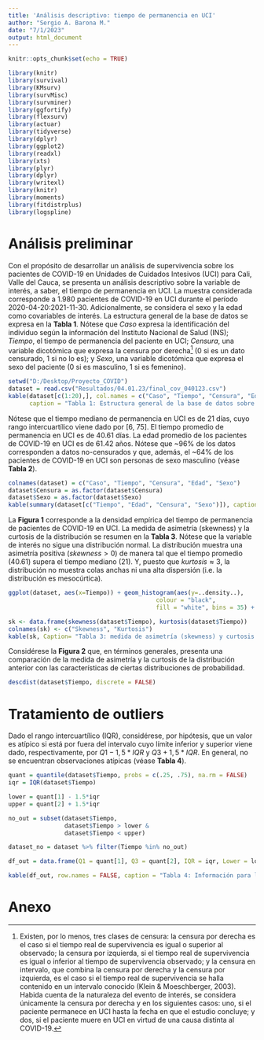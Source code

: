 ```yaml
---
title: 'Análisis descriptivo: tiempo de permanencia en UCI'
author: "Sergio A. Barona M."
date: "7/1/2023"
output: html_document
---
```


```r
knitr::opts_chunk$set(echo = TRUE)
```

```r
library(knitr)
library(survival) 
library(KMsurv) 
library(survMisc) 
library(survminer) 
library(ggfortify) 
library(flexsurv) 
library(actuar) 
library(tidyverse)
library(dplyr)
library(ggplot2)
library(readxl)
library(xts)
library(plyr)
library(dplyr)
library(writexl)
library(knitr)
library(moments)
library(fitdistrplus)
library(logspline)
```

# Análisis preliminar

Con el propósito de desarrollar un análisis de supervivencia sobre los pacientes de COVID-19 en Unidades de Cuidados Intesivos (UCI) para Cali, Valle del Cauca, se presenta un análisis descriptivo sobre la variable de interés, a saber, el tiempo de permanencia en UCI. La muestra considerada corresponde a 1.980 pacientes de COVID-19 en UCI durante el período 2020-04-20:2021-11-30. Adicionalmente, se considera el sexo y la edad como covariables de interés. La estructura general de la base de datos se expresa en la **Tabla 1**. Nótese que *Caso* expresa la identificación del individuo según la información del Instituto Nacional de Salud (INS); *Tiempo*, el tiempo de permanencia del paciente en UCI; *Censura*, una variable dicotómica que expresa la censura por derecha^[Existen, por lo menos,
tres clases de censura: la censura por derecha es el caso si el tiempo
real de supervivencia es igual o superior al observado; la censura por
izquierda, si el tiempo real de supervivencia es igual o inferior al
tiempo de supervivencia observado; y la censura en intervalo, que
combina la censura por derecha y la censura por izquierda, es el caso si
el tiempo real de supervivencia se halla contenido en un intervalo
conocido (Klein & Moeschberger, 2003). Habida cuenta de la naturaleza
del evento de interés, se considera únicamente la censura por derecha y
en los siguientes casos: uno, si el paciente permanece en UCI hasta la
fecha en que el estudio concluye; y dos, si el paciente muere en UCI en
virtud de una causa distinta al COVID-19.] (0 si es un dato censurado, 1 si no lo es); y *Sexo*, una variable dicotómica que expresa el sexo del paciente (0 si es masculino, 1 si es femenino).

```r
setwd("D:/Desktop/Proyecto_COVID")
dataset = read.csv("Resultados/04.01.23/final_cov_040123.csv")
kable(dataset[c(1:20),], col.names = c("Caso", "Tiempo", "Censura", "Edad", "Sexo"),
      caption = "Tabla 1: Estructura general de la base de datos sobre el tiempo de permanencia en UCI para Cali, Valle del Cauca. Fuente: INS (2020,2021)")
```

Nótese que el tiempo mediano de permanencia en UCI es de 21 días, cuyo rango intercuartílico viene dado por [6, 75]. El tiempo promedio de permanencia en UCI es de 40.61 días. La edad promedio de los pacientes de COVID-19 en UCI es de 61.42 años. Nótese que ~96% de los datos corresponden a datos no-censurados y que, además, el ~64% de los pacientes de COVID-19 en UCI son personas de sexo masculino (véase **Tabla 2**).

```r
colnames(dataset) = c("Caso", "Tiempo", "Censura", "Edad", "Sexo")
dataset$Censura = as.factor(dataset$Censura)
dataset$Sexo = as.factor(dataset$Sexo)
kable(summary(dataset[c("Tiempo", "Edad", "Censura", "Sexo")]), caption = "Tabla 2: Descripción de la variables y covariables de interés")
```

La **Figura 1** corresponde a la densidad empírica del tiempo de permanencia de pacientes de COVID-19 en UCI. La medida de asimetría (skewness) y la curtosis de la distribución se resumen en la **Tabla 3**. Nótese que la variable de interés no sigue una distribución normal. La distribución muestra una asimetría positiva ($skewness > 0$) de manera tal que el tiempo promedio (40.61) supera el tiempo mediano (21). Y, puesto que $kurtosis \approx 3$, la distribución no muestra colas anchas ni una alta dispersión (i.e. la distribución es mesocúrtica). 

```r
ggplot(dataset, aes(x=Tiempo)) + geom_histogram(aes(y=..density..),
                                          colour = "black",
                                          fill = "white", bins = 35) + geom_density(alpha=0.4, fill = "#FF6666") + labs(title = "Figura 1: Densidad empírica del tiempo de permanencia en UCI para pacientes de COVID-19")
```


```r
sk <- data.frame(skewness(dataset$Tiempo), kurtosis(dataset$Tiempo))
colnames(sk) <- c("Skewness", "Kurtosis")
kable(sk, Caption= "Tabla 3: medida de asimetría (skewness) y curtosis de la distribución")
```

Considérese la **Figura 2** que, en términos generales, presenta una comparación de la medida de asimetría y la curtosis de la distribución anterior con las características de ciertas distribuciones de probabilidad.

```r
descdist(dataset$Tiempo, discrete = FALSE)
```

# Tratamiento de outliers 

Dado el rango intercuartílico (IQR), considérese, por hipótesis, que un valor es atípico si está por fuera del intervalo cuyo límite inferior y superior viene dado, respectivamente, por $Q1 - 1,5*IQR$ y $Q3 + 1,5*IQR$. En general, no se encuentran observaciones atípicas (véase **Tabla 4**). 

```r
quant = quantile(dataset$Tiempo, probs = c(.25, .75), na.rm = FALSE)
iqr = IQR(dataset$Tiempo)

lower = quant[1] - 1.5*iqr
upper = quant[2] + 1.5*iqr

no_out = subset(dataset$Tiempo,
                dataset$Tiempo > lower &
                dataset$Tiempo < upper)

dataset_no = dataset %>% filter(Tiempo %in% no_out)

df_out = data.frame(Q1 = quant[1], Q3 = quant[2], IQR = iqr, Lower = lower, Upper = upper)

kable(df_out, row.names = FALSE, caption = "Tabla 4: Información para la detección de outliers")

```


# Anexo







